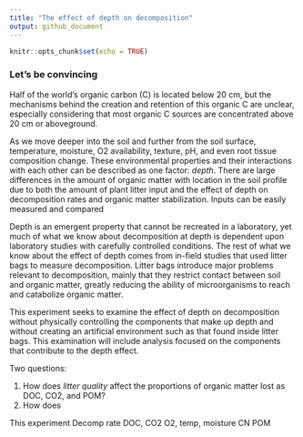 ```yaml
---
title: "The effect of depth on decomposition"
output: github_document
---
```


```r
knitr::opts_chunk$set(echo = TRUE)
```

### Let's be convincing

Half of the world's organic carbon (C) is located below 20 cm, but the mechanisms behind the creation and retention of this organic C are unclear, especially considering that most organic C sources are concentrated above 20 cm or aboveground.  

As we move deeper into the soil and further from the soil surface, temperature, moisture, O2 availability, texture, pH, and even root tissue composition change.  These environmental properties and their interactions with each other can be described as one factor: *depth*.  There are large differences in the amount of organic matter with location in the soil profile due to both the amount of plant litter input and the effect of depth on decomposition rates and organic matter stabilization. Inputs can be easily measured and compared     

Depth is an emergent property that cannot be recreated in a laboratory, yet much of what we know about decomposition at depth is dependent upon laboratory studies with carefully controlled conditions.  The rest of what we know about the effect of depth comes from in-field studies that used litter bags to measure decomposition.  Litter bags introduce major problems relevant to decomposition, mainly that they restrict contact between soil and organic matter, greatly reducing the ability of microorganisms to reach and catabolize organic matter.  

This experiment seeks to examine the effect of depth on decomposition without physically controlling the components that make up depth and without creating an artificial environment such as that found inside litter bags. This examination will include analysis focused on the components that contribute to the depth effect.  

Two questions:

1. How does _litter quality_ affect the proportions of organic matter lost as DOC, CO2, and POM?  
2. How does 



This experiment
Decomp rate
DOC, CO2
O2, temp, moisture
CN
POM
